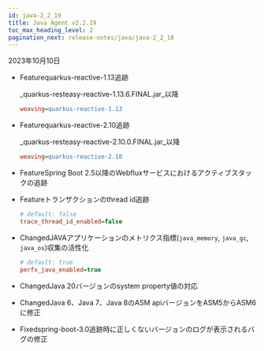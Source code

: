 ```yaml
---
id: java-2_2_19
title: Java Agent v2.2.19
toc_max_heading_level: 2
pagination_next: release-notes/java/java-2_2_18
---
```


2023年10月10日

- <Status>Feature</Status>quarkus-reactive-1.13追跡

  _quarkus-resteasy-reactive-1.13.6.FINAL.jar_以降

  ```ini title='whatap.conf'
  weaving=quarkus-reactive-1.13
  ```

- <Status>Feature</Status>quarkus-reactive-2.10追跡

  _quarkus-resteasy-reactive-2.10.0.FINAL.jar_以降

  ```ini title='whatap.conf'
  weaving=quarkus-reactive-2.10
  ```

- <Status>Feature</Status>Spring Boot 2.5以降のWebfluxサービスにおけるアクティブスタックの追跡

- <Status>Feature</Status>トランザクションのthread id追跡

  ```ini title='whatap.conf'
  # default: false
  trace_thread_id_enabled=false
  ```

- <Status>Changed</Status>JAVAアプリケーションのメトリクス指標(<code>java_memory</code>, <code>java_gc</code>, <code>java_os</code>)収集の活性化

  ```ini title='whatap.conf'
  # default: true
  perfx_java_enabled=true
  ```

- <Status>Changed</Status>Java 20バージョンのsystem property値の対応

- <Status>Changed</Status>Java 6、Java 7、Java 8のASM apiバージョンをASM5からASM6に修正

- <Status>Fixed</Status>spring-boot-3.0追跡時に正しくないバージョンのログが表示されるバグの修正
